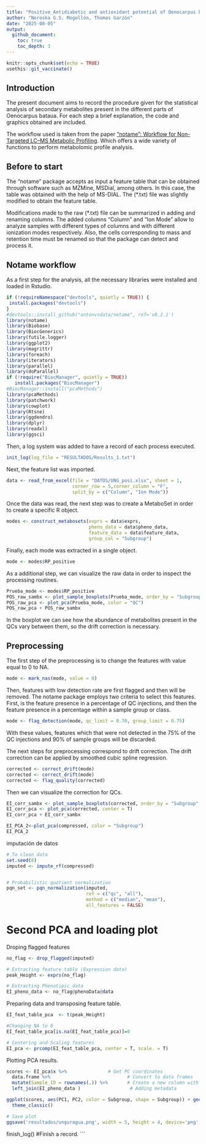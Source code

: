 ```yaml
---
title: "Positive_Antidiabetic and antioxidant potential of Oenocarpus bataua Mart: a metabolomic and in silico study*"
author: "Noroska G.S. Mogollón, Thomas Garzón"
date: "2025-08-05"
output:
  github_document:
    toc: true
    toc_depth: 3
---
```


```r
knitr::opts_chunk$set(echo = TRUE)
usethis::git_vaccinate()
```

## Introduction

The present document aims to record the procedure given for the statistical analysis of secondary metabolites present in the different parts of Oenocarpus bataua. For each step a brief explanation, the code and graphics obtained are included.

The workflow used is taken from the paper ["notame": Workflow for Non-Targeted LC–MS Metabolic Profiling](https://doi.org/10.3390/metabo10040135). Which offers a wide variety of functions to perform metabolomic profile analysis.

## Before to start

The "notame" package accepts as input a feature table that can be obtained through software such as MZMine, MSDial, among others. In this case, the table was obtained with the help of MS-DIAL. The (*.txt) file was slightly modified to obtain the feature table.

Modifications made to the raw (*.txt) file can be summarized in adding and renaming columns. The added columns "Column" and "Ion Mode" allow to analyze samples with different types of columns and with different ionization modes respectively. Also, the cells corresponding to mass and retention time must be renamed so that the package can detect and process it.

## Notame workflow

As a first step for the analysis, all the necessary libraries were installed and loaded in Rstudio.

```r
if (!requireNamespace("devtools", quietly = TRUE)) {
 install.packages("devtools")
}
#devtools::install_github("antonvsdata/notame", ref='v0.2.1')
library(notame)
library(Biobase)
library(BiocGenerics)
library(futile.logger)
library(ggplot2)
library(magrittr)
library(foreach)
library(iterators)
library(parallel)
library(doParallel)
if (!require("BiocManager", quietly = TRUE))
   install.packages("BiocManager")
#BiocManager::install("pcaMethods")
library(pcaMethods)
library(patchwork)
library(cowplot)
library(Rtsne)
library(ggdendro)
library(dplyr)
library(readxl)
library(ggsci)
```

Then, a log system was added to have a record of each process executed.

```r
init_log(log_file = "RESULTADOS/Results_1.txt")
```

Next, the feature list was imported.

```r
data <- read_from_excel(file = "DATOS/UNG_posi.xlsx", sheet = 1, 
                        corner_row = 5,corner_column = "F", 
                        split_by = c("Column", "Ion Mode"))
```

Once the data was read, the next step was to create a MetaboSet in order to create a specific R object.

```r
modes <- construct_metabosets(exprs = data$exprs, 
                              pheno_data = data$pheno_data, 
                              feature_data = data$feature_data,
                              group_col = "Subgroup")
```

Finally, each mode was extracted in a single object.

```r
mode <- modes$RP_positive
```

As a additional step, we can visualize the raw data in order to inspect the processing routines.

```r
Prueba_mode <- modes$RP_positive
POS_raw_sambx <- plot_sample_boxplots(Prueba_mode, order_by = "Subgroup", fill_by = "Subgroup")
POS_raw_pca <- plot_pca(Prueba_mode, color = "QC")
POS_raw_pca + POS_raw_sambx
```

In the boxplot we can see how the abundance of metabolites present in the QCs vary between them, so the drift correction is necessary.

## Preprocessing

The first step of the preprocessing is to change the features with value equal to 0 to NA.

```r
mode <- mark_nas(mode, value = 0)
```

Then, features with low detection rate are first flagged and then will be removed. The notame package employs two criteria to select this features. First, is the feature presence in a percentage of QC injections, and then the feature presence in a percentage within a sample group or class.

```r
mode <- flag_detection(mode, qc_limit = 0.70, group_limit = 0.75)
```

With these values, features which that were not detected in the 75% of the QC injections and 90% of sample groups will be discarded.

The next steps for preprocessing correspond to drift correction. The drift correction can be applied by smoothed cubic spline regression.

```r
corrected <- correct_drift(mode)
corrected <- correct_drift(mode)
corrected <- flag_quality(corrected)
```

Then we can visualize the correction for QCs.

```r
EI_corr_sambx <- plot_sample_boxplots(corrected, order_by = "Subgroup", fill_by = "Subgroup")
EI_corr_pca <- plot_pca(corrected, center = T)
EI_corr_pca + EI_corr_sambx

```


```r
EI_PCA_2<-plot_pca(compressed, color = "Subgroup")
EI_PCA_2
```
imputación de datos

```r

# To clean data
set.seed(8)
imputed <- impute_rf(compressed)


# Probabilistic quotient normalization
pqn_set <- pqn_normalization(imputed,
                             ref = c("qc", "all"),
                             method = c("median", "mean"),
                             all_features = FALSE)
```


# Second PCA and loading plot

Droping flagged features

```r
no_flag <- drop_flagged(imputed)

# Extracting feature table (Expression data)
peak_Height <- exprs(no_flag)

# Extracting Phenotipic data
EI_pheno_data <- no_flag@phenoData@data
```

Preparing data and transposing feature table.

```r
EI_feat_table_pca  <- t(peak_Height)

#Changing NA to 0 
EI_feat_table_pca[is.na(EI_feat_table_pca)]=0

# Centering and Scaling features
EI_pca <- prcomp(EI_feat_table_pca, center = T, scale. = T)
```

Plotting PCA results.

```r
scores <- EI_pca$x %>%               # Get PC coordinates
  data.frame %>%                            # Convert to data frames
  mutate(Sample_ID = rownames(.)) %>%       # Create a new column with the sample names
  left_join(EI_pheno_data )                  # Adding metadata

ggplot(scores, aes(PC1, PC2, color = Subgroup, shape = Subgroup)) + geom_point(size = 3)  + guides(x=guide_axis(title = "PC 1 (45 %)"), y=guide_axis(title = "PC 2 (25 %)")) +
  theme_classic()

# Save plot
ggsave('resultados/unguragua.png', width = 5, height = 4, device='png', dpi="print")
```

finish_log()
#Finish a record.
```
